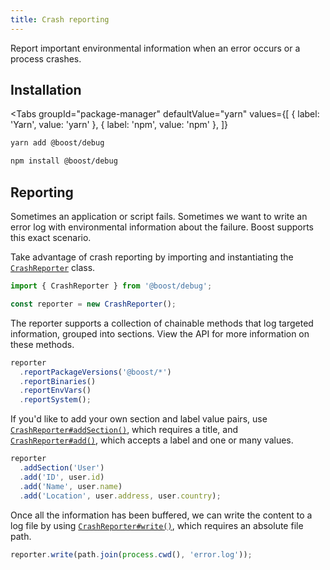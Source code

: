 ```yaml
---
title: Crash reporting
---
```



<EnvBadges backend tooling api="/api/debug" />

Report important environmental information when an error occurs or a process crashes.

## Installation

<Tabs
  groupId="package-manager"
  defaultValue="yarn"
  values={[
    { label: 'Yarn', value: 'yarn' },
    { label: 'npm', value: 'npm' },
  ]}
>
  <TabItem value="yarn">

```bash
yarn add @boost/debug
```

  </TabItem>
  <TabItem value="npm">

```bash
npm install @boost/debug
```

  </TabItem>
</Tabs>

## Reporting

Sometimes an application or script fails. Sometimes we want to write an error log with environmental
information about the failure. Boost supports this exact scenario.

Take advantage of crash reporting by importing and instantiating the
[`CrashReporter`](/api/debug/class/CrashReporter) class.

```ts
import { CrashReporter } from '@boost/debug';

const reporter = new CrashReporter();
```

The reporter supports a collection of chainable methods that log targeted information, grouped into
sections. View the API for more information on these methods.

<!-- prettier-ignore -->
```ts
reporter
  .reportPackageVersions('@boost/*')
  .reportBinaries()
  .reportEnvVars()
  .reportSystem();
```

If you'd like to add your own section and label value pairs, use
[`CrashReporter#addSection()`](/api/debug/class/CrashReporter#addSection), which requires a title,
and [`CrashReporter#add()`](/api/debug/class/CrashReporter#add), which accepts a label and one or
many values.

```ts
reporter
  .addSection('User')
  .add('ID', user.id)
  .add('Name', user.name)
  .add('Location', user.address, user.country);
```

Once all the information has been buffered, we can write the content to a log file by using
[`CrashReporter#write()`](/api/debug/class/CrashReporter#write), which requires an absolute file
path.

```ts
reporter.write(path.join(process.cwd(), 'error.log'));
```
